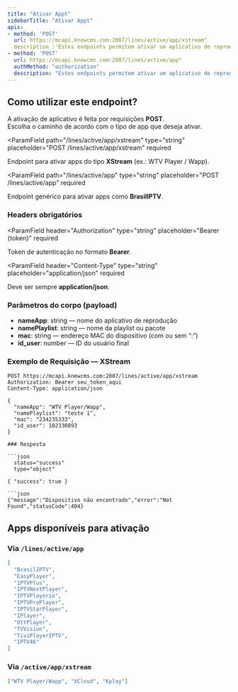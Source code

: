 ```yaml
---
title: "Ativar Appt"
sidebarTitle: "Ativar Appt"
apis:
- method: 'POST'
  url: https://mcapi.knewcms.com:2087/lines/active/app/xstream"
  description :'Estes endpoints permitem ativar um aplicativo de reprodução (XStream ou BrasilIPTV) para um usuário final.'
- method: 'POST'
  url: https://mcapi.knewcms.com:2087/lines/active/app"
  authMethod: "authorization"
  description: "Estes endpoints permitem ativar um aplicativo de reprodução (XStream ou BrasilIPTV) para um usuário final."
---
```


## Como utilizar este endpoint?

A ativação de aplicativo é feita por requisições **POST**.  
Escolha o caminho de acordo com o tipo de app que deseja ativar.

<ParamField
  path="/lines/active/app/xstream"
  type="string"
  placeholder="POST /lines/active/app/xstream"
  required
>
  Endpoint para ativar apps do tipo **XStream** (ex.: WTV Player / Wapp).
</ParamField>

<ParamField
  path="/lines/active/app"
  type="string"
  placeholder="POST /lines/active/app"
  required
>
  Endpoint genérico para ativar apps como **BrasilIPTV**.
</ParamField>

### Headers obrigatórios

<ParamField
  header="Authorization"
  type="string"
  placeholder="Bearer {token}"
  required
>
  Token de autenticação no formato **Bearer**.
</ParamField>

<ParamField
  header="Content-Type"
  type="string"
  placeholder="application/json"
  required
>
  Deve ser sempre **application/json**.
</ParamField>

### Parâmetros do corpo (payload)

- **nameApp**: string — nome do aplicativo de reprodução
- **namePlaylist**: string — nome da playlist ou pacote
- **mac**: string — endereço MAC do dispositivo (com ou sem “:”)
- **id_user**: number — ID do usuário final

### Exemplo de Requisição — XStream

````http
POST https://mcapi.knewcms.com:2087/lines/active/app/xstream
Authorization: Bearer seu_token_aqui
Content-Type: application/json

{
  "nameApp": "WTV Player/Wapp",
  "namePlaylist": "teste 1",
  "mac": "234235333",
  "id_user": 102330893
}

### Resposta

```json
  status="success"
  type="object"

{ "success": true }

```json
{"message":"Dispositivo não encontrado","error":"Not Found","statusCode":404}
````

## Apps disponíveis para ativação

### Via `/lines/active/app`

```json
[
  "BrasilIPTV",
  "EasyPlayer",
  "IPTVPlus",
  "IPTVNextPlayer",
  "IPTVPlayerio",
  "IPTVProPlayer",
  "IPTVStarPlayer",
  "IPlayer",
  "OttPlayer",
  "TVVision",
  "TiviPlayerIPTV",
  "IPTV4K"
]
```

### Via `/active/app/xstream`

```json
["WTV Player/Wapp", "XCloud", "Kplay"]
```
